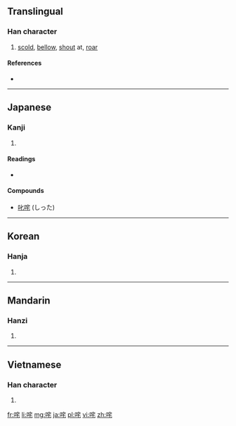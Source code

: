 {{also|吒}}
==Translingual==

===Han character===
{{Han char|rn=30|rad=口|as=06|sn=9|four=|canj=口十竹心 (RJHP)|ids=⿰[[口]][[宅]]}}

# [[scold]], [[bellow]], [[shout]] at, [[roar]]

====References====
* {{Han ref|kx=0186.060|dkj=03533|dj=0405.280|hdz=10623.020|uh=54A4|ud=21668}}

----

==Japanese==

===Kanji===
{{ja-kanji|grade=uc|rs=口06}}

# {{defn|lang=ja|sort=口06}}

====Readings====
* {{ja-readings|on=[[た]] (ta), [[と]] (to)|kun=[[しかる]] (shikaru)}}

====Compounds====
* [[叱咤]] (しった)

----

==Korean==

===Hanja===
{{ko-hanja|hangeul=타|rv=ta|mr=t'a}}

# {{defn|lang=ko|sort=口06}}

----

==Mandarin==

===Hanzi===
{{cmn-hanzi|tra=吒|pin=[[zhà]] ([[zha4]])|wg=cha<sup>4</sup>}}

# {{defn|lang=cmn|sort=口06}}

----

==Vietnamese==

===Han character===
{{vi-hantu|[[sá]], [[trá]]|rs=口06}}

# {{defn|lang=vi|sort=口06}}

[[fr:咤]]
[[li:咤]]
[[mg:咤]]
[[ja:咤]]
[[pl:咤]]
[[vi:咤]]
[[zh:咤]]